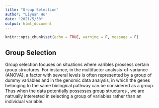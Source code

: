 ```yaml
---
title: "Group Selection"
author: "Liyuan Hu"
date: "2021/5/30"
output: html_document
---
```


```r
knitr::opts_chunk$set(echo = TRUE, warning = F, message = F)
```

## Group Selection

Group selection focuses on situations where varibles prossess certain group structures. For
instance, in the multifactor analysis-of-variance (ANOVA), a factor with several levels is often
represented by a group of dummy variables and in the genomic data analysis, in
which the genes belonging to the same biological pathway can be considered as a group. Thus
when the data potentially possesses group structures , we are natrually interested in selecting
a group of variables rather than an individual variable.

